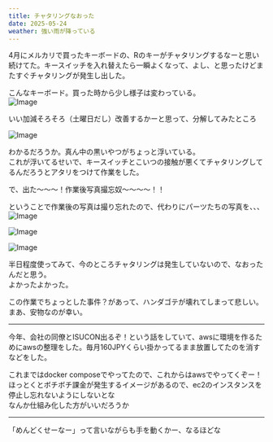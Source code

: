 ```yaml
---
title: チャタリングなおった
date: 2025-05-24
weather: 強い雨が降っている
---
```


4月にメルカリで買ったキーボードの、Rのキーがチャタリングするなーと思い続けてた。キースイッチを入れ替えたら一瞬よくなって、よし、と思ったけどまたすぐチャタリングが発生し出した。

こんなキーボード。買った時から少し様子は変わっている。  
![Image](../../assets/IMG_8110.jpeg)  

いい加減そろそろ（土曜日だし）改善するかーと思って、分解してみたところ  

![Image](../../assets/IMG_8102.jpeg)  

わかるだろうか。真ん中の黒いやつがちょっと浮いている。  
これが浮いてるせいで、キースイッチとこいつの接触が悪くてチャタリングしてるんだろうとアタリをつけて作業をした。

で、出た〜〜〜！作業後写真撮忘奴〜〜〜〜！！

ということで作業後の写真は撮り忘れたので、代わりにパーツたちの写真を、、、  
![Image](../../assets/IMG_8103.jpeg)

![Image](../../assets/IMG_8104.jpeg)

![Image](../../assets/IMG_8105.jpeg)

半日程度使ってみて、今のところチャタリングは発生していないので、なおったんだと思う。  
よかったよかった。

この作業でちょっとした事件？があって、ハンダゴテが壊れてしまって悲しい。
まあ、安物なのが幸い。

---

今年、会社の同僚とISUCON出るぞ！という話をしていて、awsに環境を作るためにawsの整理をした。毎月160JPYくらい掛かってるまま放置してたのを消すなどをした。

これまではdocker composeでやってたので、これからはawsでやってくぞー！  
ほっとくとボチボチ課金が発生するイメージがあるので、ec2のインスタンスを停止し忘れないようにしないとな  
なんか仕組み化した方がいいだろうか

---

「めんどくせーなー」って言いながらも手を動くかー、なるほどな
<Tweet id="https://x.com/super_bonochin/status/1926100853892530473?s=46&t=_6WX1ix69--VKzzZgcvAzQ" />

